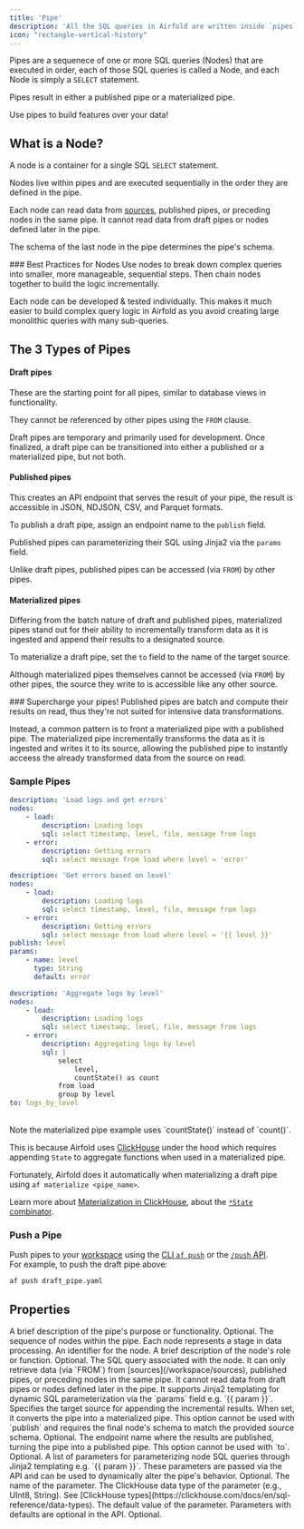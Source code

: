 ```yaml
---
title: 'Pipe'
description: 'All the SQL queries in Airfold are written inside `pipes`.'
icon: "rectangle-vertical-history"
---
```


Pipes are a sequenece of one or more SQL queries (Nodes) that are executed in order, each of those SQL queries is called a Node, and each Node is simply a `SELECT` statement.

Pipes result in either a published pipe or a materialized pipe.

<Tip>
Use pipes to build features over your data!
</Tip>

## What is a Node?
A node is a container for a single SQL `SELECT` statement.

Nodes live within pipes and are executed sequentially in the order they are defined in the pipe.

Each node can read data from [sources](/workspace/sources), published pipes, or preceding nodes in the same pipe. It cannot read data from draft pipes or nodes defined later in the pipe.

The schema of the last node in the pipe determines the pipe's schema.

<Tip>
### Best Practices for Nodes
Use nodes to break down complex queries into smaller, more manageable, sequential steps. Then chain nodes together to build the logic incrementally.

Each node can be developed & tested individually. This makes it much easier to build complex query logic in Airfold as you avoid creating large monolithic queries with many sub-queries.
</Tip>

## The 3 Types of Pipes
#### Draft pipes
These are the starting point for all pipes, similar to database views in functionality.

They cannot be referenced by other pipes using the `FROM` clause.

Draft pipes are temporary and primarily used for development. Once finalized, a draft pipe can be transitioned into either a published or a materialized pipe, but not both.

#### Published pipes
This creates an API endpoint that serves the result of your pipe, the result is accessible in JSON, NDJSON, CSV, and Parquet formats.

To publish a draft pipe, assign an endpoint name to the `publish` field.

Published pipes can parameterizing their SQL using Jinja2 via the `params` field.

Unlike draft pipes, published pipes can be accessed (via `FROM`) by other pipes.

#### Materialized pipes
Differing from the batch nature of draft and published pipes, materialized pipes stand out for their ability to incrementally transform data as it is ingested and append their results to a designated source.

To materialize a draft pipe, set the `to` field to the name of the target source.

Although materialized pipes themselves cannot be accessed (via `FROM`) by other pipes, the source they write to is accessible like any other source.

<Tip>
### Supercharge your pipes!
Published pipes are batch and compute their results on read, thus they're not suited for intensive data transformations.

Instead, a common pattern is to front a materialized pipe with a published pipe. The materialized pipe incrementally transforms the data as it is ingested and writes it to its source, allowing the published pipe to instantly acceess the already transformed data from the source on read.
</Tip>

### Sample Pipes

<CodeGroup>

```yaml draft_pipe.yaml
description: 'Load logs and get errors'
nodes:
    - load:
        description: Loading logs
        sql: select timestamp, level, file, message from logs
    - error:
        description: Getting errors
        sql: select message from load where level = 'error'
```

```yaml published_pipe.yaml
description: 'Get errors based on level'
nodes:
    - load:
        description: Loading logs
        sql: select timestamp, level, file, message from logs
    - error:
        description: Getting errors
        sql: select message from load where level = '{{ level }}'
publish: level
params:
    - name: level
      type: String
      default: error
```

```yaml materialized_pipe.yaml
description: 'Aggregate logs by level'
nodes:
    - load:
        description: Loading logs
        sql: select timestamp, level, file, message from logs
    - error:
        description: Aggregating logs by level
        sql: |
            select
                level,
                countState() as count
            from load
            group by level
to: logs_by_level
```

</CodeGroup>

<br />

<Note>
Note the materialized pipe example uses `countState()` instead of `count()`.

This is because Airfold uses [ClickHouse](https://clickhouse.com/) under the hood which requires appending `State` to aggregate functions when used in a materialized pipe.

Fortunately, Airfold does it automatically when materializing a draft pipe using `af materialize <pipe_name>`.

Learn more about [Materialization in ClickHouse](https://clickhouse.com/blog/using-materialized-views-in-clickhouse#speed-up-aggregations-using-materialized-views), about the [`*State` combinator](https://clickhouse.com/docs/en/sql-reference/aggregate-functions/combinators#-state).
</Note>

### Push a Pipe
Push pipes to your [workspace](/workspace/workspaces) using the [CLI `af push`](/reference/cli) or the [`/push` API](/api-reference/workspace/push).<br />
For example, to push the draft pipe above:
```bash
af push draft_pipe.yaml
```


## Properties

<ResponseField name="description" type="string">
  A brief description of the pipe's purpose or functionality. Optional.
</ResponseField>
<ResponseField name="nodes" type="Node[]" required>
  The sequence of nodes within the pipe. Each node represents a stage in data processing.
  <Expandable title="Node">
    <ResponseField name="[name]" type="Node" required>
      An identifier for the node.
      <Expandable title="Properties">
        <ResponseField name="description" type="string">
          A brief description of the node's role or function. Optional.
        </ResponseField>
        <ResponseField name="sql" type="string" required>
          The SQL query associated with the node. It can only retrieve data (via `FROM`) from [sources](/workspace/sources), published pipes, or preceding nodes in the same pipe. It cannot read data from draft pipes or nodes defined later in the pipe. It supports Jinja2 templating for dynamic SQL parameterization via the `params` field e.g. `{{ param }}`.
        </ResponseField>
      </Expandable>
    </ResponseField>
  </Expandable>
</ResponseField>
<ResponseField name="to" type="string">
  Specifies the target source for appending the incremental results. When set, it converts the pipe into a materialized pipe. This option cannot be used with `publish` and requires the final node's schema to match the provided source schema. Optional.
</ResponseField>
<ResponseField name="publish" type="string">
  The endpoint name where the results are published, turning the pipe into a published pipe. This option cannot be used with `to`. Optional.
</ResponseField>
<ResponseField name="params" type="Param[]">
  A list of parameters for parameterizing node SQL queries through Jinja2 templating e.g. `{{ param }}`. These parameters are passed via the API and can be used to dynamically alter the pipe's behavior. Optional.
  <Expandable title="Param">
    <ResponseField name="name" type="string" required>
      The name of the parameter.
    </ResponseField>
    <ResponseField name="type" type="string" required>
      The ClickHouse data type of the parameter (e.g., UInt8, String). See [ClickHouse types](https://clickhouse.com/docs/en/sql-reference/data-types).
    </ResponseField>
    <ResponseField name="default" type="string">
      The default value of the parameter. Parameters with defaults are optional in the API. Optional.
    </ResponseField>
  </Expandable>
</ResponseField>
